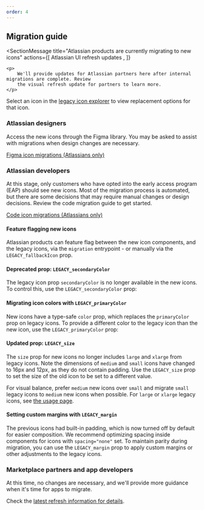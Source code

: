 ```yaml
---
order: 4
---
```




## Migration guide

<SectionMessage
	title="Atlassian products are currently migrating to new icons"
	actions={[
		<SectionMessageAction href="/whats-new/atlassian-ui-refresh-updates">
			Atlassian UI refresh updates
		</SectionMessageAction>,
	]}
>
	<p>
		We'll provide updates for Atlassian partners here after internal migrations are complete. Review
		the visual refresh update for partners to learn more.
	</p>
</SectionMessage>

Select an icon in the [legacy icon explorer](/components/icon/icon-legacy/icon-explorer) to view
replacement options for that icon.

### Atlassian designers

Access the new icons through the Figma library. You may be asked to assist with migrations when
design changes are necessary.

[Figma icon migrations (Atlassians only)](https://go.atlassian.com/ads-icons-design-migration)

### Atlassian developers

At this stage, only customers who have opted into the early access program (EAP) should see new
icons. Most of the migration process is automated, but there are some decisions that may require
manual changes or design decisions. Review the code migration guide to get started.

[Code icon migrations (Atlassians only)](https://go.atlassian.com/ads-icon-code-migration)

#### Feature flagging new icons

Atlassian products can feature flag between the new icon components, and the legacy icons, via the
`migration` entrypoint - or manually via the `LEGACY_fallbackIcon` prop.

<Example
	Component={IconMigration}
	packageName="@atlaskit/icon"
	disableCodeTransforms={[CODE_TRANSFORM_ID_MIGRATION_ICONS]}
/>

#### Deprecated prop: `LEGACY_secondaryColor`

The legacy icon prop `secondaryColor` is no longer available in the new icons. To control this, use
the `LEGACY_secondaryColor` prop:

<Example
	Component={IconMigrationDeprecated}
	packageName="@atlaskit/icon"
	disableCodeTransforms={[CODE_TRANSFORM_ID_MIGRATION_ICONS]}
/>

#### Migrating icon colors with `LEGACY_primaryColor`

New icons have a type-safe `color` prop, which replaces the `primaryColor` prop on legacy icons. To
provide a different color to the legacy icon than the new icon, use the `LEGACY_primaryColor` prop:

<Example
	Component={IconMigrationColor}
	packageName="@atlaskit/icon"
	disableCodeTransforms={[CODE_TRANSFORM_ID_MIGRATION_ICONS]}
/>

#### Updated prop: `LEGACY_size`

The `size` prop for new icons no longer includes `large` and `xlarge` from legacy icons. Note the
dimensions of `medium` and `small` icons have changed to 16px and 12px, as they do not contain
padding. Use the `LEGACY_size` prop to set the size of the old icon to be set to a different value.

For visual balance, prefer `medium` new icons over `small` and migrate `small` legacy icons to
`medium` new icons when possible. For `large` or `xlarge` legacy icons, see
[the usage page](/components/icon/usage#larger-than-16px-icons--consider-icon-tile).

<Example
	Component={IconMigrationSize}
	packageName="@atlaskit/icon"
	disableCodeTransforms={[CODE_TRANSFORM_ID_MIGRATION_ICONS]}
/>

#### Setting custom margins with `LEGACY_margin`

The previous icons had built-in padding, which is now turned off by default for easier composition.
We recommend optimizing spacing inside components for icons with `spacing="none"` set. To maintain
parity during migration, you can use the `LEGACY_margin` prop to apply custom margins or other
adjustments to the legacy icons.

<Example
	Component={IconMigrationMargin}
	packageName="@atlaskit/icon"
	disableCodeTransforms={[CODE_TRANSFORM_ID_MIGRATION_ICONS]}
/>

### Marketplace partners and app developers

At this time, no changes are necessary, and we'll provide more guidance when it's time for apps to
migrate.

<!-- Here's more on what to expect for each app development and design framework:

- Apps using **Forge UI Kit** may automatically get some icon updates in a future release. Certain changes may still require manual opt-in. We will update with more information soon.
- Developers using design system icons through **Forge custom UI** or **Connect** will need to migrate to the new icons if they want to align with the style changes in the products. We'll provide details on how to do this in a future release.
- We'll update our **community Figma library** with the new icons once they're in beta. -->

Check the
[latest refresh information for details](/whats-new/atlassian-ui-refresh-updates#for-marketplace-partners).

